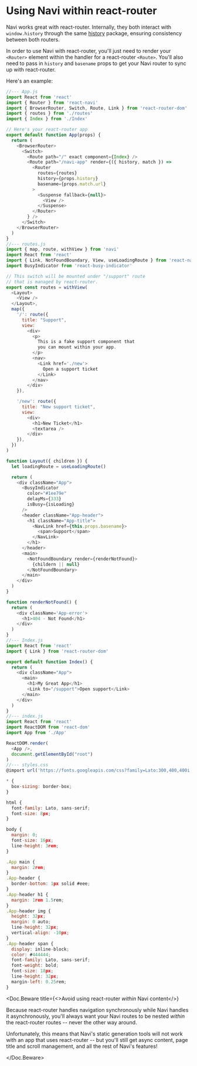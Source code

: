
Using Navi within react-router
==============================

Navi works great with react-router. Internally, they both interact with `window.history` through the same [history](https://www.npmjs.com/package/history) package, ensuring consistency between both routers.

In order to use Navi with react-router, you'll just need to render your `<Router>` element within the handler for a react-router `<Route>`. You'll also need to pass in `history` and `basename` props to get your Navi router to sync up with react-router.

Here's an example:

```js
//--- App.js
import React from 'react'
import { Router } from 'react-navi'
import { BrowserRouter, Switch, Route, Link } from 'react-router-dom'
import { routes } from './routes'
import { Index } from './Index'

// Here's your react-router app
export default function App(props) {
  return (
    <BrowserRouter>
      <Switch>
        <Route path="/" exact component={Index} />
        <Route path="/navi-app" render={({ history, match }) =>
          <Router 
            routes={routes}
            history={props.history}
            basename={props.match.url}
          >
            <Suspense fallback={null}>
              <View />
            </Suspense>
          </Router>
        } />
      </Switch>
    </BrowserRouter>
  )
}
//--- routes.js
import { map, route, withView } from 'navi'
import React from 'react'
import { Link, NotFoundBoundary, View, useLoadingRoute } from 'react-navi'
import BusyIndicator from 'react-busy-indicator'

// This switch will be mounted under "/support" route
// that is managed by react-router.
export const routes = withView(
  <Layout>
    <View />
  </Layout>,
  map({
    '/': route({
      title: "Support",
      view:
        <div>
          <p>
            This is a fake support component that 
            you can mount within your app.
          </p>
          <nav>
            <Link href='./new'>
              Open a support ticket
            </Link>
          </nav>
        </div>
    }),

    '/new': route({
      title: "New support ticket",
      view:
        <div>
          <h1>New Ticket</h1>
          <textarea />
        </div>
    }),
  })
)

function Layout({ children }) {
  let loadingRoute = useLoadingRoute()

  return (
    <div className="App">
      <BusyIndicator
        color="#1ee79e"
        delayMs={333}
        isBusy={isLoading}
      />
      <header className="App-header">
        <h1 className="App-title">
          <NavLink href={this.props.basename}>
            <span>Support</span>
          </NavLink>
        </h1>
      </header>
      <main>
        <NotFoundBoundary render={renderNotFound}>
          {childern || null}
        </NotFoundBoundary>
      </main>
    </div>
  )
}

function renderNotFound() {
  return (
    <div className='App-error'>
      <h1>404 - Not Found</h1>
    </div>
  )
}
//--- Index.js
import React from 'react'
import { Link } from 'react-router-dom'

export default function Index() {
  return (
    <div className="App">
      <main>
        <h1>My Great App</h1>
        <Link to="/support">Open support</Link>
      </main>
    </div>
  )
}    
//--- index.js
import React from 'react'
import ReactDOM from 'react-dom'
import App from './App'

ReactDOM.render(
  <App />,
  document.getElementById("root")
)
//--- styles.css
@import url('https://fonts.googleapis.com/css?family=Lato:300,400,400i,700,900|Inconsolata:400,700');

* {
  box-sizing: border-box;
}

html {
  font-family: Lato, sans-serif;
  font-size: 8px;
}

body {
  margin: 0;
  font-size: 16px;
  line-height: 3rem;
}

.App main {
  margin: 2rem;
}
.App-header {
  border-bottom: 1px solid #eee;
}
.App-header h1 {
  margin: 1rem 1.5rem;
}
.App-header img {
  height: 32px;
  margin: 0 auto;
  line-height: 32px;
  vertical-align: -10px;
}
.App-header span {
  display: inline-block;
  color: #444444;
  font-family: Lato, sans-serif;
  font-weight: bold;
  font-size: 18px;
  line-height: 32px;
  margin-left: 0.25rem;
}
```

<Doc.Beware
  title={<>Avoid using react-router <em>within</em> Navi content</>}
>

Because react-router handles navigation synchronously while Navi handles it asynchronously, you'll always want your Navi routes to be nested *within* the react-router routes -- never the other way around.

Unfortunately, this means that Navi's static generation tools will not work with an app that uses react-router -- but you'll still get async content, page title and scroll management, and all the rest of Navi's features!

</Doc.Beware>